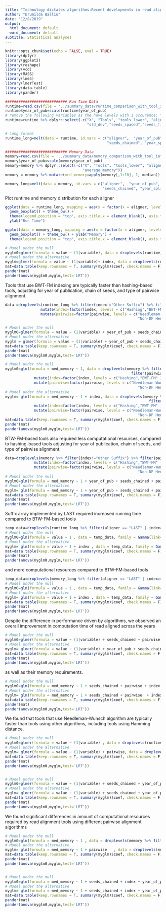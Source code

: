 ```yaml
---
title: "Technology dictates algorithms:Recent developments in read alignment"
author: "Brunilda Balliu"
date: "12/8/2019"
output:
  html_document: default
  word_document: default
subtitle: Statistical analyses
---
```


```r
knitr::opts_chunk$set(echo = FALSE, eval = TRUE)
library(dplyr)
library(ggplot2)
library(reshape)
library(vcd)
library(MASS)
library(lme4)
library(lmerTest)
library(data.table)
library(pander)
```

```r
############################ Run Time Data
runtime=read.csv(file = '../summary_data/runtime_comparison_with_tool_info.csv', header = T)
runtime$year_of_pub=scale(runtime$year_of_pub)
# remove the following variables as the have levels with 1 occurence: "spaced_seed", "fix_length_seed", "variable_length_seed"
runtime=runtime %>% dplyr::select(-c("X", "Tools", "tools_lower", "aligner_lower", "average_runtime", 
                                     "std_dev","seeds_spaced","seeds_fixed"))

# Long format
runtime_long=melt(data = runtime, id.vars = c("aligner",  "year_of_pub", "application", "index", "pairwise",
                                              "seeds_chained", "year_split"))

############################ Memory Data
memory=read.csv(file = '../summary_data/memory_comparison_with_tool_info.csv', header = T)
memory$year_of_pub=scale(memory$year_of_pub)
memory=memory %>% dplyr::select(-c("X", "Tools", "tools_lower", "aligner_lower", "seeds_spaced", "seeds_fixed", 
                                   "average_memory"))
memory = memory %>% mutate(med_memory=apply(memory[,1:10], 1, median)) %>% mutate(sd_memory=sqrt(apply(memory[,1:10], 1, var)))

memory_long=melt(data = memory, id.vars = c("aligner",  "year_of_pub", "application", "index", "pairwise",
                                            "seeds_chained", "year_split", "med_memory", "sd_memory"))
```

Plot runtime and memory distribution for each aligner
```r
ggplot(data = runtime_long, mapping = aes(x = factor(x = aligner, levels = as.character(runtime[order(runtime$year_of_pub), "aligner"])), y=value, fill=index)) + 
  geom_boxplot() + theme_bw() + 
  theme(legend.position = "top", axis.title.x = element_blank(), axis.text.x = element_text(color="black")) +
  ylab("Run Time")

ggplot(data = memory_long, mapping = aes(x = factor(x = aligner, levels = as.character(memory[order(memory$year_of_pub), "aligner"])), y=value, fill=index)) + 
  geom_boxplot() + theme_bw() + ylab("Memory") + 
  theme(legend.position = "top", axis.title.x = element_blank(), axis.text.x = element_text(color="black")) 

```


```r
# Model under the null
myglm0=glmer(formula = value ~ (1|variable), data = droplevels(runtime_long %>% filter(index!="Other Suffix") %>% filter(pairwise!="Other DP")), family = Gamma(link='identity'))
# Model under the alternative
myglm=glmer(formula = value ~ (1|variable)+ index, data = droplevels(runtime_long %>% filter(index!="Other Suffix") %>% filter(pairwise!="Other DP")), family = Gamma(link='identity'))
mat=data.table(keep.rownames = T, summary(myglm)$coef, check.names = F) %>% mutate(Estimate=round(Estimate,2))  %>% mutate(`Std. Error`=round(`Std. Error`,2)) %>% mutate(`t value`=round(`t value`,2)) %>% mutate(`Pr(>|z|)`=format(`Pr(>|z|)`,scientific=T, digits=2))
pander(mat)
pander(anova(myglm0,myglm,test='LRT'))
```
Tools that use BWT-FM indexing are typically faster than hashing-based tools, adjusting for year of publication, chain of seeds, and type of pairwise alignment. 

```r
data =droplevels(runtime_long %>% filter(index!="Other Suffix") %>% filter(pairwise!="Other DP")) %>% 
                mutate(index=factor(index, levels = c("Hashing","BWT-FM" ))) %>% 
                mutate(pairwise=factor(pairwise, levels = c("Needleman-Wunsch", "Hamming Distance", 
                                                            "Non-DP Heuristic", "Smith-Waterman")))

# Model under the null
myglm0=glmer(formula = value ~ (1|variable) + year_of_pub + seeds_chained + pairwise , data = data, family = Gamma(link='log'))
# Model under the alternative
myglm = glmer(formula = value ~ (1|variable) + year_of_pub + seeds_chained + pairwise  + index, data = data, family = Gamma(link='log'))
mat=data.table(keep.rownames = T, summary(myglm)$coef, check.names = F) %>% mutate(Estimate=round(Estimate,2))  %>% mutate(`Std. Error`=round(`Std. Error`,2)) %>% mutate(`t value`=round(`t value`,2)) %>% mutate(`Pr(>|z|)`=format(`Pr(>|z|)`,scientific=T, digits=2))
pander(mat)
pander(anova(myglm0,myglm,test='LRT'))
```

<!-- BTW-FM-based tools also required less computational resources, on average, compared to hashing-based tools before -->
```r
# Model under the null
myglm0=glm(formula = med_memory ~ 1, data = droplevels(memory %>% filter(index!="Other Suffix") %>% 
                                                         filter(pairwise!="Other DP")) %>% 
             mutate(index=factor(index, levels = c("Hashing","BWT-FM" ))) %>% 
             mutate(pairwise=factor(pairwise, levels = c("Needleman-Wunsch", "Hamming Distance", 
                                                            "Non-DP Heuristic", "Smith-Waterman"))), family = Gamma(link='log'))
# Model under the alternative
myglm= glm(formula = med_memory ~ 1 + index, data = droplevels(memory %>% filter(index!="Other Suffix") %>%
                                                                 filter(pairwise!="Other DP")) %>% 
             mutate(index=factor(index, levels = c("Hashing","BWT-FM" ))) %>% 
             mutate(pairwise=factor(pairwise, levels = c("Needleman-Wunsch", "Hamming Distance", 
                                                            "Non-DP Heuristic", "Smith-Waterman"))), family = Gamma(link='log'))
mat=data.table(keep.rownames = T, summary(myglm)$coef, check.names = F) %>% mutate(Estimate=round(Estimate,2))  %>% mutate(`Std. Error`=round(`Std. Error`,2)) %>% mutate(`t value`=round(`t value`,2)) %>% mutate(`Pr(>|t|)`=format(`Pr(>|t|)`,scientific=T, digits=2))
pander(mat)
pander(anova(myglm0,myglm,test='LRT'))
```

BTW-FM-based tools also required less computational resources, compared to hashing-based tools adjusting for year of publication, chain of seeds, and type of pairwise alignment.

```r
data=droplevels(memory %>% filter(index!="Other Suffix") %>% filter(pairwise!="Other DP")) %>% 
             mutate(index=factor(index, levels = c("Hashing","BWT-FM" ))) %>% 
             mutate(pairwise=factor(pairwise, levels = c("Needleman-Wunsch", "Hamming Distance", 
                                                            "Non-DP Heuristic", "Smith-Waterman")))
# Model under the null
myglm0=glm(formula = med_memory ~ 1 + year_of_pub + seeds_chained + pairwise , data = data, family = Gamma(link='log'))
# Model under the alternative
myglm= glm(formula = med_memory ~ 1 + year_of_pub + seeds_chained + pairwise  + index  , data = data, family = Gamma(link='log'))
mat=data.table(keep.rownames = T, summary(myglm)$coef, check.names = F) %>% mutate(Estimate=round(Estimate,2))  %>% mutate(`Std. Error`=round(`Std. Error`,2)) %>% mutate(`t value`=round(`t value`,2)) %>% mutate(`Pr(>|t|)`=format(`Pr(>|t|)`,scientific=T, digits=2))
pander(mat)
pander(anova(myglm0,myglm,test='LRT'))
```

Suffix array implemented by LAST required increased running time compared to BTW-FM-based tools
```r
temp_data=droplevels(runtime_long %>% filter(aligner == "LAST" | index=="BWT-FM"))
# Model under the null
myglm0=glm(formula = value ~ 1 , data = temp_data, family = Gamma(link='log'))
# Model under the alternative
myglm= glm(formula = value ~ 1 + index , data = temp_data, family = Gamma(link='log'))
mat=data.table(keep.rownames = T, summary(myglm)$coef, check.names = F) %>% mutate(Estimate=round(Estimate,2))  %>% mutate(`Std. Error`=round(`Std. Error`,2)) %>% mutate(`t value`=round(`t value`,2)) %>% mutate(`Pr(>|t|)`=format(`Pr(>|t|)`,scientific=T, digits=2))
pander(mat)
pander(anova(myglm0,myglm,test='LRT'))
```

and more computational resources compared to BTW-FM-based tools
```r
temp_data=droplevels(memory_long %>% filter(aligner == "LAST" | index=="BWT-FM")) 
# Model under the null
myglm0=glm(formula = value ~ 1 , data = temp_data, family = Gamma(link='log'))
# Model under the alternative
myglm= glm(formula = value ~ 1 + index , data = temp_data, family = Gamma(link='log'))
mat=data.table(keep.rownames = T, summary(myglm)$coef, check.names = F) %>% mutate(Estimate=round(Estimate,2))  %>% mutate(`Std. Error`=round(`Std. Error`,2)) %>% mutate(`t value`=round(`t value`,2)) %>% mutate(`Pr(>|t|)`=format(`Pr(>|t|)`,scientific=T, digits=2))
pander(mat)
pander(anova(myglm0,myglm,test='LRT'))
```

Despite the difference in performance driven by algorithms, we observed an overall improvement in computation time of read aligned across the years
```r
# Model under the null
myglm0=glmer(formula = value ~ (1|variable) + seeds_chained + pairwise + index, data = droplevels(runtime_long %>% filter(index!="Other Suffix") %>% filter(pairwise!="Other DP")), family = Gamma(link='log'))
# Model under the alternative
myglm= glmer(formula = value ~ (1|variable) + year_of_pub + seeds_chained + pairwise + index, data = droplevels(runtime_long %>% filter(index!="Other Suffix") %>% filter(pairwise!="Other DP")), family = Gamma(link='log'))
mat=data.table(keep.rownames = T, summary(myglm)$coef, check.names = F) %>% mutate(Estimate=round(Estimate,2))  %>% mutate(`Std. Error`=round(`Std. Error`,2)) %>% mutate(`t value`=round(`t value`,2)) %>% mutate(`Pr(>|z|)`=format(`Pr(>|z|)`,scientific=T, digits=2))
pander(mat)
pander(anova(myglm0,myglm,test='LRT'))

```

as well as their memory requirements.
```r
# Model under the null
myglm0=glm(formula = med_memory ~ 1 + seeds_chained + pairwise + index, data = droplevels(memory %>% filter(index!="Other Suffix") %>% filter(pairwise!="Other DP")), family = Gamma(link='log'))
# Model under the alternative
myglm= glm(formula = med_memory ~ 1 + seeds_chained + pairwise  + index + year_of_pub, data = droplevels(memory %>% filter(index!="Other Suffix") %>% filter(pairwise!="Other DP")), family = Gamma(link='log'))
mat=data.table(keep.rownames = T, summary(myglm)$coef, check.names = F) %>% mutate(Estimate=round(Estimate,2))  %>% mutate(`Std. Error`=round(`Std. Error`,2)) %>% mutate(`t value`=round(`t value`,2)) %>% mutate(`Pr(>|t|)`=format(`Pr(>|t|)`,scientific=T, digits=2))
pander(mat)
pander(anova(myglm0,myglm,test='LRT'))

```


We found that tools that use Needleman-Wunsch algorithm are typically faster than tools using other algorithms, including tools using Hamming distance.  
```r
# Model under the null
myglm0=glmer(formula = value ~ (1|variable) , data = droplevels(runtime_long %>% filter(index!="Other Suffix") %>% filter(pairwise!="Other DP")), family = Gamma(link='log'))
# Model under the alternative
myglm= glmer(formula = value ~ (1|variable) + pairwise, data = droplevels(runtime_long %>% filter(index!="Other Suffix") %>% filter(pairwise!="Other DP")), family = Gamma(link='log'))
mat=data.table(keep.rownames = T, summary(myglm)$coef, check.names = F) %>% mutate(Estimate=round(Estimate,2))  %>% mutate(`Std. Error`=round(`Std. Error`,2)) %>% mutate(`t value`=round(`t value`,2)) %>% mutate(`Pr(>|z|)`=format(`Pr(>|z|)`,scientific=T, digits=2))
pander(mat)
pander(anova(myglm0,myglm,test='LRT'))


# Model under the null
myglm0=glmer(formula = value ~ (1|variable) + seeds_chained + year_of_pub + index, data = droplevels(runtime_long %>% filter(index!="Other Suffix") %>% filter(pairwise!="Other DP")), family = Gamma(link='log'))
# Model under the alternative
myglm= glmer(formula = value ~ (1|variable) + seeds_chained + year_of_pub + index + pairwise, data = droplevels(runtime_long %>% filter(index!="Other Suffix") %>% filter(pairwise!="Other DP")), family = Gamma(link='log'))
mat=data.table(keep.rownames = T, summary(myglm)$coef, check.names = F) %>% mutate(Estimate=round(Estimate,2))  %>% mutate(`Std. Error`=round(`Std. Error`,2)) %>% mutate(`t value`=round(`t value`,2)) %>% mutate(`Pr(>|z|)`=format(`Pr(>|z|)`,scientific=T, digits=2))
pander(mat)
pander(anova(myglm0,myglm,test='LRT'))


```


We found significant differences  in amount of computational resources required  by read alignment tools using different pairwise alignment algorithms

```r
# Model under the null
myglm0=glm(formula = med_memory ~ 1 , data = droplevels(memory %>% filter(index!="Other Suffix") %>% filter(pairwise!="Other DP")), family = Gamma(link='log'))
# Model under the alternative
myglm= glm(formula = med_memory ~ 1 + pairwise   , data = droplevels(memory %>% filter(index!="Other Suffix") %>% filter(pairwise!="Other DP")), family = Gamma(link='log'))
mat=data.table(keep.rownames = T, summary(myglm)$coef, check.names = F) %>% mutate(Estimate=round(Estimate,2))  %>% mutate(`Std. Error`=round(`Std. Error`,2)) %>% mutate(`t value`=round(`t value`,2)) %>% mutate(`Pr(>|t|)`=format(`Pr(>|t|)`,scientific=T, digits=2))
pander(mat)
pander(anova(myglm0,myglm,test='LRT'))


# Model under the null
myglm0=glm(formula = med_memory ~ 1 + seeds_chained + index + year_of_pub , data = droplevels(memory %>% filter(index!="Other Suffix") %>% filter(pairwise!="Other DP")), family = Gamma(link='log'))
# Model under the alternative
myglm= glm(formula = med_memory ~ 1 + seeds_chained + index + year_of_pub + pairwise, data = droplevels(memory %>% filter(index!="Other Suffix") %>% filter(pairwise!="Other DP")), family = Gamma(link='log'))
mat=data.table(keep.rownames = T, summary(myglm)$coef, check.names = F) %>% mutate(Estimate=round(Estimate,2))  %>% mutate(`Std. Error`=round(`Std. Error`,2)) %>% mutate(`t value`=round(`t value`,2)) %>% mutate(`Pr(>|t|)`=format(`Pr(>|t|)`,scientific=T, digits=2))
pander(mat)
pander(anova(myglm0,myglm,test='LRT'))


```
